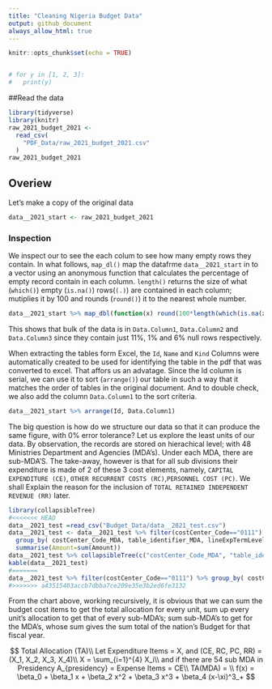 ```yaml
---
title: "Cleaning Nigeria Budget Data"
output: github_document
always_allow_html: true
---
```


```r
knitr::opts_chunk$set(echo = TRUE)
```


```r
```


```r
# for y in [1, 2, 3]:
#   print(y)
```

##Read the data
```r
library(tidyverse)
library(knitr)
raw_2021_budget_2021 <-
  read_csv(
    "PDF_Data/raw_2021_budget_2021.csv"
  )
raw_2021_budget_2021
```

## Overiew
Let's make a copy of the original data
```r
data__2021_start <- raw_2021_budget_2021 
```

### Inspection
We inspect our to see the each colum to see how many empty rows they contain. In what follows, `map_dl()` map the datafrme `data__2021_start` in to a vector using an anonymous function 
that calculates the percentage of empty record contain in each column. `length()` returns the size of what (`which()`) empty (`is.na()`) rows(`(.)`) are contained in each column; mutiplies it by 100 and rounds (`round()`) it to the nearest whole number.
```r
data__2021_start %>% map_dbl(function(x) round(100*length(which(is.na(x)))/length(x))) 
```
This shows that bulk of the data is in `Data.Column1`, `Data.Column2` and `Data.Column3` since they contain just 11%, 1% and 6% null rows respectively.

When extracting the tables form Excel, the `Id`, `Name` and `Kind` Columns were automatically created to be used for identifying the table in the pdf that was converted to excel. That affors us an advatage. Since the Id column is serial, we can use it to sort (`arrange()`) our table in such a way that it matches the order of tables in the original document. And to double check, we also add the column `Data.Column1` to the sort criteria.

```r
data__2021_start %>% arrange(Id, Data.Column1)
```

The big question is how do we structure our data so that it can produce the same figure, with 0% error tolerance?
Let us explore the least units of our data. By observation, the records are stored on hierachical level; with 48 Ministries Department and Agencies (MDA's). Under each MDA, there are sub-MDA'S. The take-away, however is that for all sub divisions their expenditure is made of 2 of these 3 cost elements, namely, `CAPITAL EXPENDITURE (CE)`, `OTHER RECURRENT COSTS (RC)`,`PERSONNEL COST (PC)`. We shall Explain the reason for the inclusion of `TOTAL RETAINED INDEPENDENT REVENUE (RR)` later.
```r
library(collapsibleTree)
#<<<<<<< HEAD
data__2021_test =read_csv("Budget_Data/data__2021_test.csv")
data__2021_test <- data__2021_test %>% filter(costCenter_Code=="0111") %>% 
  group_by( costCenter_Code_MDA, table_identifier_MDA, lineExpTermLevel1, lineExpTermLevel2)  %>% 
  summarise(Amount=sum(Amount))
data__2021_test %>% collapsibleTree(c("costCenter_Code_MDA", "table_identifier_MDA", "lineExpTermLevel1"))
kable(data__2021_test)
#=======
data__2021_test %>% filter(costCenter_Code=="0111") %>% group_by( costCenter_Code_MDA, table_identifier_MDA, lineExpTermLevel1, lineExpTermLevel2)  %>% summarise(Amount=sum(Amount)) %>% collapsibleTree(c("costCenter_Code_MDA", "table_identifier_MDA", "lineExpTermLevel1"))
#>>>>>>> a43515403accb7dbba7ce209e35e3b2ed6fe3132
```

From the chart above, working recursively, it is obvious that we can sum the budget cost items to get the total allocation for every unit, sum up every unit's allocation to get that of every sub-MDA's; sum sub-MDA's to get for the MDA's, whose sum gives the sum total of the nation's Budget for that fiscal year.

$$
Total Allocation (TA)\\
Let Expenditure Items = X, and (CE, RC, PC, RR) = (X_1, X_2, X_3, X_4)\\
X = \sum_{i=1}^{4} X_i\\
and if there are 54 sub MDA in Presidency
A_{presidency} = 
Expense Items = CE\\
TA(MDA) = \\
f(x) = \beta_0 + \beta_1 x + \beta_2 x^2 + \beta_3 x^3 + \beta_4 (x-\xi)^3_+
$$